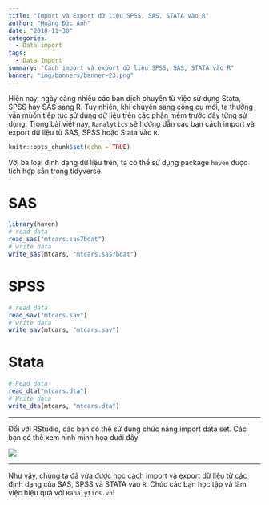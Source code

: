 ```yaml
---
title: "Import và Export dữ liệu SPSS, SAS, STATA vào R"
author: "Hoàng Đức Anh"
date: "2018-11-30"
categories:
  - Data import
tags:
  - Data Import
summary: "Cách import và export dữ liệu SPSS, SAS, STATA vào R"
banner: "img/banners/banner-23.png"
---
```

  
  
Hiện nay, ngày càng nhiều các bạn dịch chuyển từ việc sử dụng Stata, SPSS hay SAS sang R. Tuy nhiên, khi chuyển sang công cụ mới, ta thường vẫn muốn tiếp tục sử dụng dữ liệu trên các phần mềm trước đây từng sử dụng.  Trong bài viết này, `Ranalytics` sẽ hướng dẫn các bạn cách import và export dữ liệu từ SAS, SPSS hoặc Stata vào `R`.


```r
knitr::opts_chunk$set(echo = TRUE)
```

Với ba loại định dạng dữ liệu trên, ta có thể sử dụng package `haven` được tích hợp sẵn trong tidyverse.

# SAS

```r
library(haven)
# read data
read_sas("mtcars.sas7bdat")
# write data
write_sas(mtcars, "mtcars.sas7bdat")
```

# SPSS


```r
# read data
read_sav("mtcars.sav")
# write data
write_sav(mtcars, "mtcars.sav")
```

# Stata

```r
# Read data
read_dta("mtcars.dta")
# Write data
write_dta(mtcars, "mtcars.dta")
```
---

Đối với RStudio, các bạn có thể sử dụng chức năng import data set. Các bạn có thể xem hình minh họa dưới đây

![](/img/blog/20181130-spss-to-r.gif)

---

Như vậy, chúng ta đã vừa được học cách import và export dữ liệu từ các định dạng của SAS, SPSS và STATA vào `R`. 
Chúc các bạn học tập và làm việc hiệu quả với `Ranalytics.vn`!